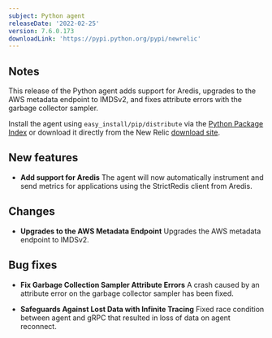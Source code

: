 ```yaml
---
subject: Python agent
releaseDate: '2022-02-25'
version: 7.6.0.173
downloadLink: 'https://pypi.python.org/pypi/newrelic'
---
```


## Notes

This release of the Python agent adds support for Aredis, upgrades to the AWS metadata endpoint to IMDSv2, and fixes attribute errors with the garbage collector sampler.

Install the agent using `easy_install/pip/distribute` via the [Python Package Index](https://pypi.python.org/pypi/newrelic) or download it directly from the New Relic [download site](http://download.newrelic.com/python_agent/release).

## New features

* **Add support for Aredis**
  The agent will now automatically instrument and send metrics for applications using the StrictRedis client from Aredis.

## Changes

* **Upgrades to the AWS Metadata Endpoint**
  Upgrades the AWS metadata endpoint to IMDSv2.

## Bug fixes

* **Fix Garbage Collection Sampler Attribute Errors**
  A crash caused by an attribute error on the garbage collector sampler has been fixed.

* **Safeguards Against Lost Data with Infinite Tracing**
  Fixed race condition between agent and gRPC that resulted in loss of data on agent reconnect.
